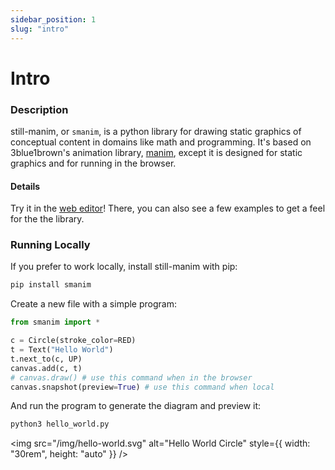 ```yaml
---
sidebar_position: 1
slug: "intro"
---
```


# Intro

### Description

still-manim, or `smanim`, is a python library for drawing static graphics of conceptual content in domains like math and programming.
It's based on 3blue1brown's animation library, [manim](https://github.com/3b1b/manim), except it is designed for static graphics and for running in the browser.

#### Details

Try it in the [web editor](https://idraw.chat)!
There, you can also see a few examples to get a feel for the the library.

### Running Locally

If you prefer to work locally, install still-manim with pip:

```bash
pip install smanim
```

Create a new file with a simple program:

```python title="hello_world.py"
from smanim import *

c = Circle(stroke_color=RED)
t = Text("Hello World")
t.next_to(c, UP)
canvas.add(c, t)
# canvas.draw() # use this command when in the browser
canvas.snapshot(preview=True) # use this command when local
```

And run the program to generate the diagram and preview it:

```python
python3 hello_world.py
```

<img
  src="/img/hello-world.svg"
  alt="Hello World Circle"
  style={{ width: "30rem", height: "auto" }}
/>
